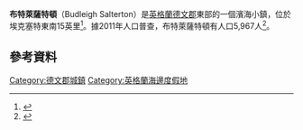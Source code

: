 {{Infobox UK place 
|country                  = 英格蘭
|latitude                 = 50.62841
|longitude                = -3.32047
|static_image             = [[File:budleigh_salterton_in_south_devon_looking_west_arp.jpg|240px]]
|static_image_caption     = 
|population               = 6,575
|population_ref           = (2012)
|official_name            = Budleigh Salterton
|shire_county             = [[德文郡|德文郡]]
|region                   = 西南英格蘭
|postcode_district        = EX9
|postcode_area            = EX
|dial_code                = 01395
|os_grid_reference        = SY066818
}}
'''布特萊薩特頓'''（Budleigh Salterton）是[[英格蘭|英格蘭]][[德文郡|德文郡]]東部的一個濱海小鎮，位於埃克塞特東南15英里<ref name=AONB>{{cite web | url=http://www.eastdevonaonb.org.uk/ | title=East Devon Area of Outstanding Natural Beauty Website | accessdate=2012-08-27 | archive-date=2021-01-27 | archive-url=https://web.archive.org/web/20210127142511/https://www.eastdevonaonb.org.uk/ | dead-url=no }}</ref>。據2011年人口普查，布特萊薩特頓有人口5,967人<ref>{{cite web|url=http://www.ukcensusdata.com/budleigh-e05003463#sthash.y9BeL5ay.dpbs|title=Budleigh ward 2011|accessdate=24 February 2015|archive-url=https://web.archive.org/web/20160303223141/http://www.ukcensusdata.com/budleigh-e05003463#sthash.y9BeL5ay.dpbs|archive-date=2016-03-03|dead-url=yes}}</ref>。
== 參考資料 ==
{{reflist}}

[[Category:德文郡城鎮|Category:德文郡城鎮]]
[[Category:英格蘭海邊度假地|Category:英格蘭海邊度假地]]